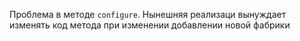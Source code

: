 Проблема в методе `configure`. Нынешняя реализаци вынуждает изменять код метода при изменении добавлении новой фабрики
